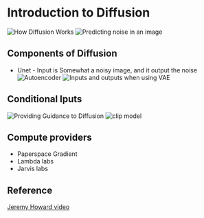 # Introduction to Diffusion

![How Diffusion Works](/Images/how_diffusion_works.png)
![Predicting noise in an image](/Images/stable_diffusion_2.png)

## Components of Diffusion
* Unet - Input is Somewhat a noisy image, and it output the noise
![Autoencoder](/Images/autoencoder_2.png)
![Inputs and outputs when using VAE](/Images/inputs_outputs_vae.png)


## Conditional Iputs

![Providing Guidance to Diffusion](/Images/guidance_diffusion.png)
![clip model](/Images/clip_model.png)

## Compute providers
* Paperspace Gradient
* Lambda labs
* Jarvis labs

## Reference
[Jeremy Howard video](https://www.youtube.com/watch?v=_7rMfsA24Ls)
